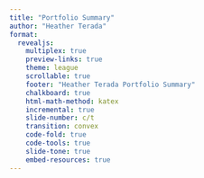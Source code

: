 ---
title: "Portfolio Summary"
author: "Heather Terada"
format: 
  revealjs:
    multiplex: true
    preview-links: true
    theme: league
    scrollable: true
    footer: "Heather Terada Portfolio Summary"
    chalkboard: true
    html-math-method: katex
    incremental: true
    slide-number: c/t
    transition: convex
    code-fold: true
    code-tools: true
    slide-tone: true
    embed-resources: true
---


